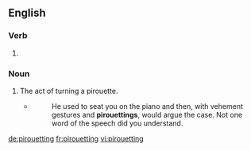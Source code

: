 ==English==

===Verb===
{{head|en}}

# {{present participle of|pirouette}}

===Noun===
{{en-noun}}

# The act of turning a pirouette.
#* {{w|Elizabeth Cady Stanton}}
#*: He used to seat you on the piano and then, with vehement gestures and '''pirouettings''', would argue the case. Not one word of the speech did you understand.

[[de:pirouetting]]
[[fr:pirouetting]]
[[vi:pirouetting]]